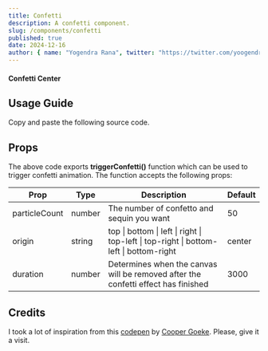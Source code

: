 ```yaml
---
title: Confetti
description: A confetti component.
slug: /components/confetti
published: true
date: 2024-12-16
author: { name: "Yogendra Rana", twitter: "https://twitter.com/yoogendra_rana" }
---
```


#### Confetti Center
<ComponentCodePreview category="examples" name="confetti-demo" />

## Usage Guide

Copy and paste the following source code.
<ComponentSource name="confetti.ts" category="functions" />

## Props
The above code exports **triggerConfetti()** function which can be used to trigger confetti animation. The function accepts the following props:

| Prop           | Type              | Description                                             | Default |
| -------------- | ----------------- | ------------------------------------------------------- | ------- |
| particleCount  | number            | The number of confetto and sequin  you want             | 50      |
| origin         | string            | top \| bottom \| left \| right \| top-left \| top-right \| bottom-left \| bottom-right | center  |
| duration       | number            | Determines when the canvas will be removed after the confetti effect has finished      | 3000    |

## Credits
I took a lot of inspiration from this [codepen](https://codepen.io/coopergoeke/pen/wvaYMbJ) by [Cooper Goeke](https://codepen.io/coopergoeke). Please, give it a visit.

